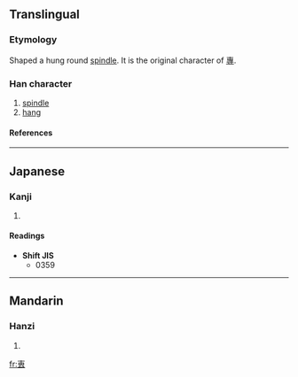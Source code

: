 ==Translingual==
===Etymology===
Shaped a hung round [[spindle]]. It is the original character<!--原字--> of [[專]].
===Han character===
{{Han char|rn=28|rad=厶|as=06|sn=8|four=|canj=十田戈 (JWI)}}
# [[spindle]]
# [[hang]]
====References====
{{Han ref|kx=0164.170|dkj=03083|dj=0372.220|hdz=10386.120|uh=53C0|ud=21440}}
----
==Japanese==
===Kanji===
{{ja-kanji|grade=|rs=厶06}}
# {{defn|Japanese}} 
====Readings====
{{ja-readings|on=[[せん]] (sen), [[ぜん]] (zen)|kun=[[つつしむ]] (tsutsushimu), [[かける]] (kakeru)}}



* '''Shift JIS'''
** 0359
----
==Mandarin==
===Hanzi===
{{cmn-hanzi|pin=[[huì]] ([[hui4]]), [[zhuān]] ([[zhuan1]])|wg=hui<sup>4</sup>, chuan<sup>1</sup>}}
# {{defn|Mandarin}}

[[fr:叀]]